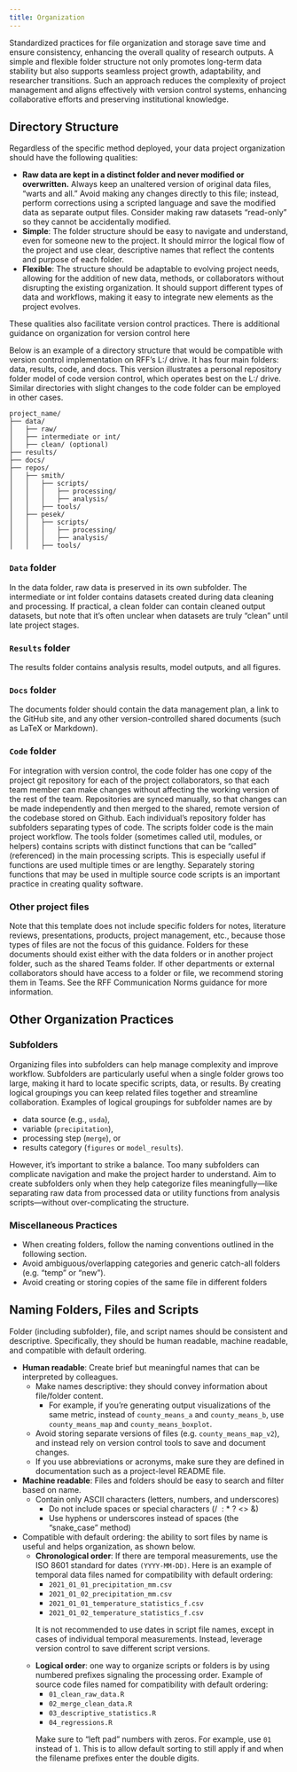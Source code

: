 ```yaml
---
title: Organization
---
```

Standardized practices for file organization and storage save time and ensure consistency, enhancing the overall quality of research outputs.
A simple and flexible folder structure not only promotes long-term data stability but also supports seamless project growth, adaptability, and researcher transitions.
Such an approach reduces the complexity of project management and aligns effectively with version control systems, enhancing collaborative efforts and preserving institutional knowledge.

## Directory Structure

Regardless of the specific method deployed, your data project organization should have the following qualities:

* __Raw data are kept in a distinct folder and never modified or overwritten.__ Always keep an unaltered version of original data files, "warts and all." Avoid making any changes directly to this file; instead, perform corrections using a scripted language and save the modified data as separate output files. Consider making raw datasets "read-only" so they cannot be accidentally modified.
* __Simple__: The folder structure should be easy to navigate and understand, even for someone new to the project. It should mirror the logical flow of the project and use clear, descriptive names that reflect the contents and purpose of each folder.
* __Flexible__: The structure should be adaptable to evolving project needs, allowing for the addition of new data, methods, or collaborators without disrupting the existing organization. It should support different types of data and workflows, making it easy to integrate new elements as the project evolves.

These qualities also facilitate version control practices. There is additional guidance on organization for version control here 

<!-- [TODO: Insert LINK TO RELEVANT SUBSECTION]. -->
Below is an example of a directory structure that would be compatible with version control implementation on RFF's L:/ drive. It has four main folders: data, results, code, and docs. This version illustrates a personal repository folder model of code version control, which operates best on the L:/ drive. Similar directories with slight changes to the code folder can be employed in other cases.

```
project_name/
├── data/
│   ├── raw/
│   ├── intermediate or int/
│   ├── clean/ (optional)
├── results/
├── docs/
├── repos/
│   ├── smith/
│   │   ├── scripts/
│   │   │   ├── processing/
│   │   │   ├── analysis/
│   │   ├── tools/
│   ├── pesek/
│   │   ├── scripts/
│   │   │   ├── processing/
│   │   │   ├── analysis/
│   │   ├── tools/
```

### `Data` folder

In the data folder, raw data is preserved in its own subfolder. The intermediate or int folder contains datasets created during data cleaning and processing. If practical, a clean folder can contain cleaned output datasets, but note that it's often unclear when datasets are truly "clean" until late project stages.

### `Results` folder

The results folder contains analysis results, model outputs, and all figures.

### `Docs` folder

The documents folder should contain the data management plan, a link to the GitHub site, and any other version-controlled shared documents (such as LaTeX or Markdown).

### `Code` folder

For integration with version control, the code folder has one copy of the project git repository for each of the project collaborators, so that each team member can make changes without affecting the working version of the rest of the team.  Repositories are synced manually, so that changes can be made independently and then merged to the shared, remote version of the codebase stored on Github.
Each individual's repository folder has subfolders separating types of code. The scripts folder code is the main project workflow. 
The tools folder (sometimes called util, modules, or helpers) contains scripts with distinct functions that can be "called" (referenced) in the main processing scripts. This is especially useful if functions are used multiple times or are lengthy. Separately storing functions that may be used in multiple source code scripts is an important practice in creating quality software.

### Other project files

Note that this template does not include specific folders for notes, literature reviews, presentations, products, project management, etc., because those types of files are not the focus of this guidance.
Folders for these documents should exist either with the data folders or in another project folder, such as the shared Teams folder.
If other departments or external collaborators should have access to a folder or file, we recommend storing them in Teams. See the RFF Communication Norms guidance for more information.

## Other Organization Practices

### Subfolders

Organizing files into subfolders can help manage complexity and improve workflow. 
Subfolders are particularly useful when a single folder grows too large, making it hard to locate specific scripts, data, or results. 
By creating logical groupings you can keep related files together and streamline collaboration. 
Examples of logical groupings for subfolder names are by 

* data source (e.g., `usda`), 
* variable (`precipitation`), 
* processing step (`merge`), or
* results category (`figures` or `model_results`).

However, it's important to strike a balance.
Too many subfolders can complicate navigation and make the project harder to understand.
Aim to create subfolders only when they help categorize files meaningfully—like separating raw data from processed data or utility functions from analysis scripts—without over-complicating the structure.

### Miscellaneous Practices

* When creating folders, follow the naming conventions outlined in the following section.
* Avoid ambiguous/overlapping categories and generic catch-all folders (e.g. "temp" or "new").
* Avoid creating or storing copies of the same file in different folders

## Naming Folders, Files and Scripts

Folder (including subfolder), file, and script names should be consistent and descriptive. 
Specifically, they should be human readable, machine readable, and compatible with default ordering. 

* __Human readable__: Create brief but meaningful names that can be interpreted by colleagues.
  * Make names descriptive: they should convey information about file/folder content.
    * For example, if you're generating output visualizations of the same metric, instead of `county_means_a` and `county_means_b`, use `county_means_map` and `county_means_boxplot`.
  * Avoid storing separate versions of files (e.g. `county_means_map_v2`), and instead rely on version control tools to save and document changes.
  * If you use abbreviations or acronyms, make sure they are defined in documentation such as a project-level README file.
* __Machine readable__: Files and folders should be easy to search and filter based on name.
  * Contain only ASCII characters (letters, numbers, and underscores)
    * Do not include spaces or special characters (/ \ : * ? <> &)
    * Use hyphens or underscores instead of spaces (the "snake_case" method)
* Compatible with default ordering: the ability to sort files by name is useful and helps organization, as shown below.
  * __Chronological order__: If there are temporal measurements, use the ISO 8601 standard for dates `(YYYY-MM-DD)`.
  Here is an example of temporal data files named for compatibility with default ordering:
    * `2021_01_01_precipitation_mm.csv`
    * `2021_01_02_precipitation_mm.csv`
    * `2021_01_01_temperature_statistics_f.csv`
    * `2021_01_02_temperature_statistics_f.csv`
    
    ::: {.callout-note}
    It is not recommended to use dates in script file names, except in cases of individual temporal measurements. Instead, leverage version control to save different script versions.
    :::

  * __Logical order__: one way to organize scripts or folders is by using numbered prefixes signaling the processing order. 
  Example of source code files named for compatibility with default ordering:
    * `01_clean_raw_data.R`
    * `02_merge_clean_data.R`
    * `03_descriptive_statistics.R`
    * `04_regressions.R`

    ::: {.callout-note}
    Make sure to "left pad" numbers with zeros. For example, use `01` instead of `1`.  This is to allow default sorting to still apply if and when the filename prefixes enter the double digits.
    :::
